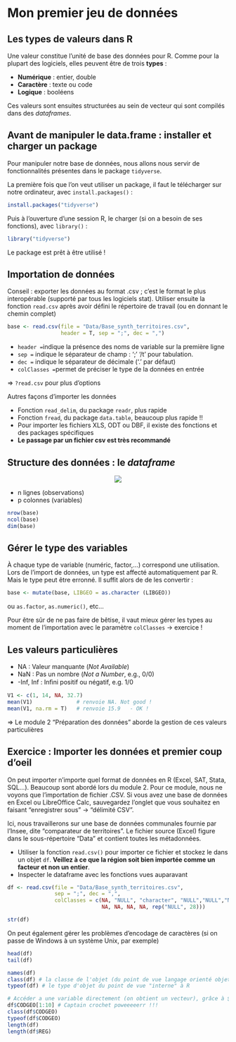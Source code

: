 # Mon premier jeu de données


## Les types de valeurs dans R

Une valeur constitue l'unité de base des données pour R. Comme pour la plupart des logiciels, elles peuvent être de trois **types** :

- **Numérique** : entier, double
- **Caractère** : texte ou code
- **Logique** : booléens

Ces valeurs sont ensuites structurées au sein de vecteur qui sont compilés dans des *dataframes*.



## Avant de manipuler le data.frame : installer et charger un package
Pour manipuler notre base de données, nous allons nous servir de fonctionnalités présentes dans le package `tidyverse`. 

La première fois que l'on veut utiliser un package, il faut le télécharger sur notre ordinateur, avec `install.packages()` :
```r
install.packages("tidyverse")
```

Puis à l'ouverture d'une session R, le charger (si on a besoin de ses fonctions), avec `library()` :
```r
library("tidyverse")
```
Le package est prêt à être utilisé !

## Importation de données 

Conseil : exporter les données au format .csv ; c'est le format le plus interopérable (supporté par tous les logiciels stat). Utiliser ensuite la fonction `read.csv` après avoir défini le répertoire de travail (ou en donnant le chemin complet)

```r
base <- read.csv(file = "Data/Base_synth_territoires.csv",
                 header = T, sep = ";", dec = ",")
```

- `header =`indique la présence des noms de variable sur la première ligne
- `sep =` indique le séparateur de champ : ';' '/t' pour tabulation.
- `dec =` indique le séparateur de décimale ('.' par défaut)
- `colClasses =`permet de préciser le type de la données en entrée

$\Rightarrow$ `?read.csv` pour plus d'options

Autres façons d'importer les données

- Fonction `read_delim`, du package `readr`, plus rapide
- Fonction `fread`, du package `data.table`, beaucoup plus rapide !!
- Pour importer les fichiers XLS, ODT ou DBF, il existe des fonctions et des packages spécifiques
- **Le passage par un fichier csv est très recommandé**



## Structure des données : le *dataframe*

<center>![](Figures/DF1.png)</center>

- n lignes (observations)
- p colonnes (variables)
```r
nrow(base)
ncol(base)
dim(base)
```

## Gérer le type des variables
À chaque type de variable (numéric, factor,…) correspond une utilisation. Lors de l’import de données, un type est affecté automatiquement par R.
Mais le type peut être erronné. Il suffit alors de de les convertir :

```r
base <- mutate(base, LIBGEO = as.character (LIBGEO))
```

ou `as.factor`, `as.numeric()`, etc...

Pour être sûr de ne pas faire de bêtise, il vaut mieux gérer les types au moment de l'importation avec le paramètre `colClasses` $\rightarrow$ exercice !

## Les valeurs particulières
- NA : Valeur manquante (*Not Available*)
- NaN : Pas un nombre (*Not a Number*, e.g., 0/0)
- -Inf, Inf : Inﬁni positif ou négatif, e.g. 1/0

```r
V1 <- c(1, 14, NA, 32.7)
mean(V1)              # renvoie NA. Not good !
mean(V1, na.rm = T)   # renvoie 15.9   - OK !
```

$\Rightarrow$ Le module 2 "Préparation des données" aborde la gestion de ces valeurs particulières


## Exercice : Importer les données et premier coup d'oeil

On peut importer n'importe quel format de données en R (Excel, SAT, Stata, SQL...). Beaucoup sont abordé lors du module 2. Pour ce module, nous ne voyons que l'importation de fichier .CSV. Si vous avez une base de données en Excel ou LibreOffice Calc, sauvegardez l'onglet que vous souhaitez en faisant "enregistrer sous" $\rightarrow$ "délimité CSV". 

Ici, nous travaillerons sur une base de données communales fournie par l'Insee, dite "comparateur de territoires". Le fichier source (Excel) figure dans le sous-répertoire "Data" et contient toutes les métadonnées.


- Utiliser la fonction `read.csv()` pour importer ce fichier et stockez le dans un objet `df`. **Veillez à ce que la région soit bien importée comme un facteur et non un entier**. 
- Inspecter le dataframe avec les fonctions vues auparavant


```r
df <- read.csv(file = "Data/Base_synth_territoires.csv",
               sep = ";", dec = ",",
               colClasses = c(NA, "NULL", "character", "NULL","NULL","NULL",
                              NA, NA, NA, NA, rep("NULL", 28)))

str(df)
```

On peut également gérer les problèmes d'encodage de caractères (si on passe de Windows à un système Unix, par exemple)

```r
head(df)
tail(df)

names(df)
class(df) # la classe de l'objet (du point de vue langage orienté objet)
typeof(df) # le type d'objet du point de vue "interne" à R

# Accéder a une variable directement (on obtient un vecteur), grâce à $ :
df$CODGEO[1:10] # Captain crochet poweeeeerr !!!
class(df$CODGEO)
typeof(df$CODGEO)
length(df)
length(df$REG)
```


